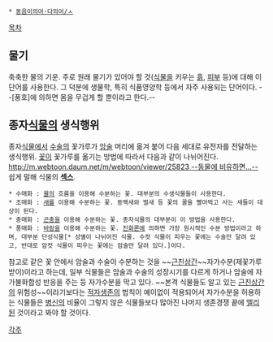  * [[동음이의어·다의어/ㅅ]]

[[목차]]
== 물기 ==
축축한 물의 기운. 주로 원래 물기가 있어야 할 것([[식물]]을 키우는 [[흙]], [[피부]] 등)에 대해 이 단어를 사용한다. 그 덕분에 생물학, 특히 식품영양학 등에서 자주 사용되는 단어이다. --[풍호]에 의하면 몸을 무겁게 할 뿐이라고 한다.--

== 종자[[식물]]의 생식행위 ==
종자[[식물]]에서 [[수술]]의 꽃가루가 [[암술]] 머리에 옮겨 붙어 다음 세대로 유전자를 전달하는 생식행위. [[꽃]]이 꽃가루를 옮기는 방법에 따라서 다음과 같이 나뉘어진다. [[http://m.webtoon.daum.net/m/webtoon/viewer/25823 --동물에 비유하면...--]] 쉽게 말해 식물의 '''[[섹스]]'''.

 * 수매화 : [[물]]의 흐름을 이용해 수분하는 꽃. 대부분의 수생식물들이 사용한다.
 * 조매화 : [[새]]를 이용해 수분하는 꽃. 동백새와 벌새 등 꽃의 꿀을 빨아먹고 사는 새들이 대상이 된다.
 * 충매화 : [[곤충]]을 이용해 수분하는 꽃. 종자식물의 대부분이 이 방법을 사용한다.
 * 풍매화 : [[바람]]을 이용해 수분하는 꽃. [[진화론]]에 의하면 가장 원시적인 수분 방법이라고 하며, 대부분 단성식물[* 성별이 나뉘어진 식물. 수컷 식물이 피우는 꽃에는 수술만 달려 있고, 반대로 암컷 식물이 피우는 꽃에는 암술만 달려 있다.]이다.

참고로 같은 꽃 안에서 암술과 수술이 수분하는 것을 ~~[[근친상간]]~~자가수분(제꽃가루받이)이라고 하는데, 일부 식물들은 암술과 수술의 성장시기를 다르게 하거나 암술에 자가불화합성 반응을 주는 등 자가수분을 막고 있다. ~~본격 식물들도 알고 있는 [[근친상간]]의 위험성~~이라기보다는 [[적자생존]]의 법칙이 예이없이 적용되어서 자가수분을 허용하는 식물들은 [[병신]]의 비율이 그렇지 않은 식물들보다 많아진 나머지 생존경쟁 끝에 [[엘리]]된 것이라고 봐야 할 것이다.

[[각주]]
